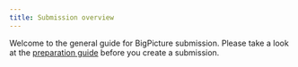 ```yaml
---
title: Submission overview
---
```


Welcome to the general guide for BigPicture submission. Please take a
look at the [preparation guide](preparation-guide.qmd) before you create a submission.
